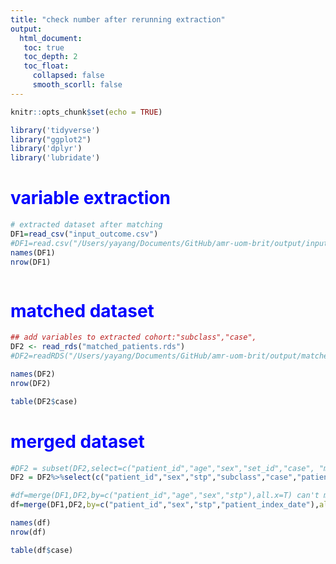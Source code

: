 ```yaml
---
title: "check number after rerunning extraction"
output: 
  html_document:
   toc: true
   toc_depth: 2
   toc_float:
     collapsed: false
     smooth_scorll: false
---
```


```r
knitr::opts_chunk$set(echo = TRUE)
```


```r
library('tidyverse')
library("ggplot2")
library('dplyr')
library('lubridate')
```


# <font color=blue>**variable extraction**</font>
```r
# extracted dataset after matching
DF1=read_csv("input_outcome.csv")
#DF1=read.csv("/Users/yayang/Documents/GitHub/amr-uom-brit/output/input_outcome.csv")
names(DF1)
nrow(DF1)



```

# <font color=blue>**matched dataset**</font>
```r
## add variables to extracted cohort:"subclass","case", 
DF2 <- read_rds("matched_patients.rds")
#DF2=readRDS("/Users/yayang/Documents/GitHub/amr-uom-brit/output/matched_outcome.rds")

names(DF2)
nrow(DF2)

table(DF2$case)

```

# <font color=blue>**merged dataset**</font>
```r
#DF2 = subset(DF2,select=c("patient_id","age","sex","set_id","case", "match_counts","stp"))
DF2 = DF2%>%select(c("patient_id","sex","stp","subclass","case","patient_index_date"))

#df=merge(DF1,DF2,by=c("patient_id","age","sex","stp"),all.x=T) can't merge with dummy data
df=merge(DF1,DF2,by=c("patient_id","sex","stp","patient_index_date"),all=T)

names(df)
nrow(df)

table(df$case)
```

